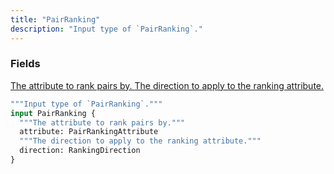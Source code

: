 ```yaml
---
title: "PairRanking"
description: "Input type of `PairRanking`."
---
```


### Fields

<a href="/api-reference/types/pairrankingattribute">
  <ResponseField name="attribute" type="PairRankingAttribute">
    The attribute to rank pairs by.
  </ResponseField>
</a>

<a href="/api-reference/types/rankingdirection">
  <ResponseField name="direction" type="RankingDirection">
    The direction to apply to the ranking attribute.
  </ResponseField>
</a>


```graphql PairRanking
"""Input type of `PairRanking`."""
input PairRanking {
  """The attribute to rank pairs by."""
  attribute: PairRankingAttribute
  """The direction to apply to the ranking attribute."""
  direction: RankingDirection
}
```
